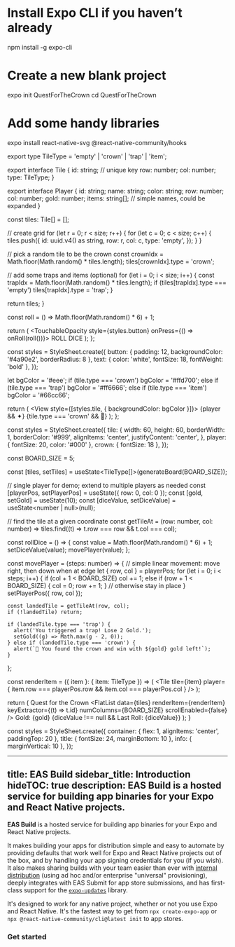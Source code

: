 # Install Expo CLI if you haven’t already
npm install -g expo-cli

# Create a new blank project
expo init QuestForTheCrown
cd QuestForTheCrown

# Add some handy libraries
expo install react-native-svg @react-native-community/hooks

export type TileType = 'empty' | 'crown' | 'trap' | 'item';

export interface Tile {
  id: string;          // unique key
  row: number;
  col: number;
  type: TileType;
}

export interface Player {
  id: string;
  name: string;
  color: string;
  row: number;
  col: number;
  gold: number;
  items: string[];    // simple names, could be expanded
}



  const tiles: Tile[] = [];

  // create grid
  for (let r = 0; r < size; r++) {
    for (let c = 0; c < size; c++) {
      tiles.push({
        id: uuid.v4() as string,
        row: r,
        col: c,
        type: 'empty',
      });
    }
  }

  // pick a random tile to be the crown
  const crownIdx = Math.floor(Math.random() * tiles.length);
  tiles[crownIdx].type = 'crown';

  // add some traps and items (optional)
  for (let i = 0; i < size; i++) {
    const trapIdx = Math.floor(Math.random() * tiles.length);
    if (tiles[trapIdx].type === 'empty') tiles[trapIdx].type = 'trap';
  }

  return tiles;
}



  const roll = () => Math.floor(Math.random() * 6) + 1;

  return (
    <TouchableOpacity style={styles.button} onPress={() => onRoll(roll())}>
      <Text style={styles.text}>ROLL DICE</Text>
    </TouchableOpacity>
  );
};

const styles = StyleSheet.create({
  button: { padding: 12, backgroundColor: '#4a90e2', borderRadius: 8 },
  text: { color: 'white', fontSize: 18, fontWeight: 'bold' },
});



  let bgColor = '#eee';
  if (tile.type === 'crown') bgColor = '#ffd700';
  else if (tile.type === 'trap') bgColor = '#ff6666';
  else if (tile.type === 'item') bgColor = '#66cc66';

  return (
    <View style={[styles.tile, { backgroundColor: bgColor }]}>
      {player && <Text style={styles.player}>✦</Text>}
      {tile.type === 'crown' && <Text style={styles.crown}>👑</Text>}
    </View>
  );
};

const styles = StyleSheet.create({
  tile: {
    width: 60,
    height: 60,
    borderWidth: 1,
    borderColor: '#999',
    alignItems: 'center',
    justifyContent: 'center',
  },
  player: { fontSize: 20, color: '#000' },
  crown: { fontSize: 18 },
});




const BOARD_SIZE = 5;

  const [tiles, setTiles] = useState<TileType[]>(generateBoard(BOARD_SIZE));

  // single player for demo; extend to multiple players as needed
  const [playerPos, setPlayerPos] = useState({ row: 0, col: 0 });
  const [gold, setGold] = useState(10);
  const [diceValue, setDiceValue] = useState<number | null>(null);

  // find the tile at a given coordinate
  const getTileAt = (row: number, col: number) =>
    tiles.find((t) => t.row === row && t.col === col);

  const rollDice = () => {
    const value = Math.floor(Math.random() * 6) + 1;
    setDiceValue(value);
    movePlayer(value);
  };

  const movePlayer = (steps: number) => {
    // simple linear movement: move right, then down when at edge
    let { row, col } = playerPos;
    for (let i = 0; i < steps; i++) {
      if (col + 1 < BOARD_SIZE) col += 1;
      else if (row + 1 < BOARD_SIZE) { col = 0; row += 1; }
      // otherwise stay in place
    }
    setPlayerPos({ row, col });

    const landedTile = getTileAt(row, col);
    if (!landedTile) return;

    if (landedTile.type === 'trap') {
      alert('You triggered a trap! Lose 2 Gold.');
      setGold((g) => Math.max(g - 2, 0));
    } else if (landedTile.type === 'crown') {
      alert(`🎉 You found the crown and win with ${gold} gold left!`);
    }
  };

  const renderItem = ({ item }: { item: TileType }) => (
    <Tile
      tile={item}
      player={
        item.row === playerPos.row && item.col === playerPos.col
      }
    />
  );

  return (
    <SafeAreaView style={styles.container}>
      <Text style={styles.title}>Quest for the Crown</Text>
      <FlatList
        data={tiles}
        renderItem={renderItem}
        keyExtractor={(t) => t.id}
        numColumns={BOARD_SIZE}
        scrollEnabled={false}
      />
      <View style={styles.info}>
        <Text>Gold: {gold}</Text>
        {diceValue !== null && <Text>Last Roll: {diceValue}</Text>}
      </View>
      <Dice onRoll={rollDice} />
    </SafeAreaView>
  );
}

const styles = StyleSheet.create({
  container: { flex: 1, alignItems: 'center', paddingTop: 20 },
  title: { fontSize: 24, marginBottom: 10 },
  info: { marginVertical: 10 },
});


---
title: EAS Build
sidebar_title: Introduction
hideTOC: true
description: EAS Build is a hosted service for building app binaries for your Expo and React Native projects.
---



**EAS Build** is a hosted service for building app binaries for your Expo and React Native projects.

It makes building your apps for distribution simple and easy to automate by providing defaults that work well for Expo and React Native projects out of the box, and by handling your app signing credentials for you (if you wish). It also makes sharing builds with your team easier than ever with [internal distribution](/build/internal-distribution/) (using ad hoc and/or enterprise "universal" provisioning), deeply integrates with EAS Submit for app store submissions, and has first-class support for the [`expo-updates`](/build/updates/) library.

It's designed to work for any native project, whether or not you use Expo and React Native. It's the fastest way to get from `npx create-expo-app` or `npx @react-native-community/cli@latest init` to app stores.

### Get started

<BoxLink
  title="Create your first build"
  description="It should only take a few minutes in total to get up and running for iOS and/or Android."
  href="/build/setup"
  Icon={Cube01Icon}
/>

<BoxLink
  title="Share your apps with internal testers"
  description="EAS Build can help share preview builds of your app with a single URL."
  href="/build/internal-distribution"
  Icon={Cube01Icon}
/>

<BoxLink
  title="Automate submissions"
  description="Learn how you can have the service take your successful builds and handle uploading them to app stores for you automatically."
  href="/build/automate-submissions"
  Icon={Cube01Icon}
/>

<BoxLink
  title="App version management"
  description="Automate version bumps so you never have to think about them again."
  href="/build-reference/app-versions"
  Icon={Cube01Icon}
/>

<BoxLink
  title="Run builds locally or on your own infrastructure"
  description="EAS Build is a hosted service, but you can also run it on your own machine, for example, to debug or to comply with any company security policies."
  href="/build-reference/local-builds"
  Icon={Cube01Icon}
/>

<BoxLink
  title="Limitations"
  description="EAS Build is new and rapidly evolving, so we recommend getting familiar with the current limitations."
  href="/build-reference/limitations"
  Icon={Cube01Icon}
/>
